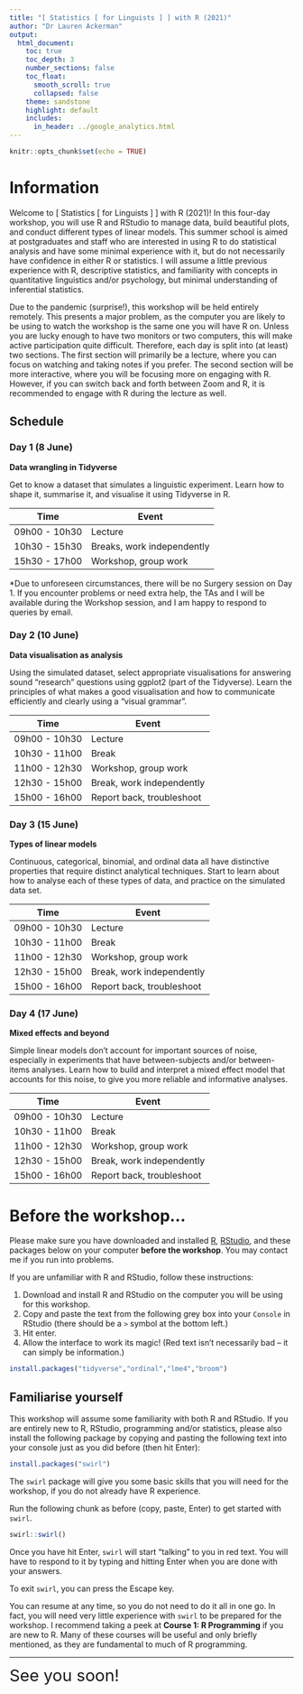 ```yaml
---
title: "[ Statistics [ for Linguists ] ] with R (2021)"
author: "Dr Lauren Ackerman"
output:
  html_document:
    toc: true
    toc_depth: 3
    number_sections: false
    toc_float: 
      smooth_scroll: true
      collapsed: false
    theme: sandstone
    highlight: default
    includes: 
      in_header: ../google_analytics.html
---
```


```r
knitr::opts_chunk$set(echo = TRUE)
```

# Information

Welcome to [ Statistics [ for Linguists ] ] with R (2021)! In this four-day workshop, you will use R and RStudio to manage data, build beautiful plots, and conduct different types of linear models. This summer school is aimed at postgraduates and staff who are interested in using R to do statistical analysis and have some minimal experience with it, but do not necessarily have confidence in either R or statistics. I will assume a little previous experience with R, descriptive statistics, and familiarity with concepts in quantitative linguistics and/or psychology, but minimal understanding of inferential statistics.

Due to the pandemic (surprise!), this workshop will be held entirely remotely. This presents a major problem, as the computer you are likely to be using to watch the workshop is the same one you will have R on. Unless you are lucky enough to have two monitors or two computers, this will make active participation quite difficult. Therefore, each day is split into (at least) two sections. The first section will primarily be a lecture, where you can focus on watching and taking notes if you prefer. The second section will be more interactive, where you will be focusing more on engaging with R. However, if you can switch back and forth between Zoom and R, it is recommended to engage with R during the lecture as well.

## Schedule

### Day 1 (8 June)

**Data wrangling in Tidyverse**

Get to know a dataset that simulates a linguistic experiment. Learn how to shape it, summarise it, and visualise it using Tidyverse in R.

| Time | Event |
| --- | --- |
| 09h00 - 10h30 | Lecture |
| 10h30 - 15h30 | Breaks, work independently |
| 15h30 - 17h00 | Workshop, group work |

*Due to unforeseen circumstances, there will be no Surgery session on Day 1. If you encounter problems or need extra help, the TAs and I will be available during the Workshop session, and I am happy to respond to queries by email.

### Day 2 (10 June)

**Data visualisation as analysis**

Using the simulated dataset, select appropriate visualisations for answering sound “research” questions using ggplot2 (part of the Tidyverse). Learn the principles of what makes a good visualisation and how to communicate efficiently and clearly using a “visual grammar”.

| Time | Event |
| --- | --- |
| 09h00 - 10h30 | Lecture |
| 10h30 - 11h00 | Break |
| 11h00 - 12h30 | Workshop, group work |
| 12h30 - 15h00 | Break, work independently |
| 15h00 - 16h00 | Report back, troubleshoot |

### Day 3 (15 June)

**Types of linear models**

Continuous, categorical, binomial, and ordinal data all have distinctive properties that require distinct analytical techniques. Start to learn about how to analyse each of these types of data, and practice on the simulated data set.

| Time | Event |
| --- | --- |
| 09h00 - 10h30 | Lecture |
| 10h30 - 11h00 | Break |
| 11h00 - 12h30 | Workshop, group work |
| 12h30 - 15h00 | Break, work independently |
| 15h00 - 16h00 | Report back, troubleshoot |

### Day 4 (17 June)

**Mixed effects and beyond**

Simple linear models don’t account for important sources of noise, especially in experiments that have between-subjects and/or between-items analyses. Learn how to build and interpret a mixed effect model that accounts for this noise, to give you more reliable and informative analyses.

| Time | Event |
| --- | --- |
| 09h00 - 10h30 | Lecture |
| 10h30 - 11h00 | Break |
| 11h00 - 12h30 | Workshop, group work |
| 12h30 - 15h00 | Break, work independently |
| 15h00 - 16h00 | Report back, troubleshoot |

# Before the workshop...

Please make sure you have downloaded and installed [R](https://cran.r-project.org/), [RStudio](https://www.rstudio.com/products/rstudio/download/), and these packages below on your computer **before the workshop**. You may contact me if you run into problems. 

If you are unfamiliar with R and RStudio, follow these instructions:

1. Download and install R and RStudio on the computer you will be using for this workshop.
2. Copy and paste the text from the following grey box into your `Console` in RStudio (there should be a `>` symbol at the bottom left.)
3. Hit enter.
4. Allow the interface to work its magic! (Red text isn't necessarily bad -- it can simply be information.)

```r
install.packages("tidyverse","ordinal","lme4","broom")
```

## Familiarise yourself

This workshop will assume some familiarity with both R and RStudio. If you are entirely new to R, RStudio, programming and/or statistics, please also install the following package by copying and pasting the following text into your console just as you did before (then hit Enter):

```r
install.packages("swirl")
```

The `swirl` package will give you some basic skills that you will need for the workshop, if you do not already have R experience.

Run the following chunk as before (copy, paste, Enter) to get started with `swirl`.
```r
swirl::swirl()
```

Once you have hit Enter, `swirl` will start "talking" to you in red text. You will have to respond to it by typing and hitting Enter when you are done with your answers.

To exit `swirl`, you can press the Escape key.

You can resume at any time, so you do not need to do it all in one go. In fact, you will need very little experience with `swirl` to be prepared for the workshop. I recommend taking a peek at **Course 1: R Programming** if you are new to R. Many of these courses will be useful and only briefly mentioned, as they are fundamental to much of R programming.

***
<big><big><big><big>See you soon!</big></big></big></big>